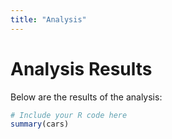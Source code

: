 ```yaml
---
title: "Analysis"
---
```


# Analysis Results

Below are the results of the analysis:

```r
# Include your R code here
summary(cars)
```

